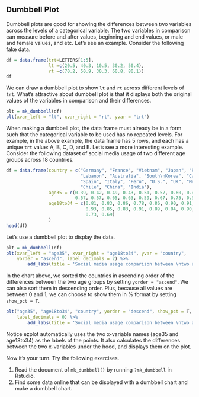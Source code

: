 ## Dumbbell Plot

Dumbbell plots are good for showing the differences between two variables across
the levels of a categorical variable. The two variables in comparison can 
measure before and after values, beginning and end values, or male and female 
values, and etc. Let's see an example. Consider the following fake data.

```r
df = data.frame(trt=LETTERS[1:5],
                lt =c(20.5, 40.3, 10.5, 30.2, 50.4),
                rt =c(70.2, 50.9, 30.3, 60.8, 80.1))
df
```      

We can draw a dumbbell plot to show `lt` and `rt` across different levels of
`trt`. What's attractive about dumbbell plot is that it displays both the 
original values of the variables in comparison and their differences. 

```r
plt = mk_dumbbell(df)
plt(xvar_left = "lt", xvar_right = "rt", yvar = "trt")
```

When making a dumbbell plot, the data frame must already be in a form such that
the categorical variable to be used has no repeated levels. For example, in the
above example, the data frame has 5 rows, and each has a unique `trt` value: A,
B, C, D, and E. Let's see a more interesting example. Consider the following
dataset of social media usage of two different age groups across 18 countries.

```r
df = data.frame(country = c("Germany", "France", "Vietnam", "Japan", "Poland",
                            "Lebanon", "Australia", "South\nKorea", "Canada",
                            "Spain", "Italy", "Peru", "U.S.", "UK", "Mexico",
                            "Chile", "China", "India"),
                age35 = c(0.39, 0.42, 0.49, 0.43, 0.51, 0.57, 0.60, 0.45, 0.65, 
                          0.57, 0.57, 0.65, 0.63, 0.59, 0.67, 0.75, 0.52, 0.48),
                age18to34 = c(0.81, 0.83, 0.86, 0.78, 0.86, 0.90, 0.91, 0.75, 
                              0.93, 0.85, 0.83, 0.91, 0.89, 0.84, 0.90, 0.96, 
                              0.73, 0.69)
                )
head(df)
```

Let's use a dumbbell plot to display the data.

```r
plt = mk_dumbbell(df)
plt(xvar_left = "age35", xvar_right = "age18to34", yvar = "country", 
    yorder = "ascend", label_decimals = 2) %>% 
        add_labs(title = 'Social media usage comparison between \ntwo age groups across different countries')
```

In the chart above, we sorted the countries in ascending order of the differences
between the two age groups by setting `yorder = "ascend"`. We can also sort 
them in descending order. Plus, because all values are between 0 and 1, we can
choose to show them in % format by setting `show_pct = T`.

```r
plt("age35", "age18to34", "country", yorder = "descend", show_pct = T,
    label_decimals = 0) %>% 
        add_labs(title = 'Social media usage comparison between \ntwo age groups across different countries')
```

Notice ezplot automatically uses the two x-variable names (age35 and 
age18to34) as the labels of the points. It also calculates the differences 
between the two x-variables under the hood, and displays them on the plot. 

Now it's your turn. Try the following exercises.

1. Read the document of `mk_dumbbell()` by running `?mk_dumbbell` in Rstudio. 
2. Find some data online that can be displayed with a dumbbell chart and make
a dumbbell chart. 

